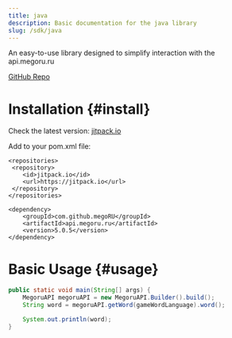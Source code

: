 ```yaml
---
title: java
description: Basic documentation for the java library
slug: /sdk/java
---
```


An easy-to-use library designed to simplify interaction with the api.megoru.ru

[GitHub Repo](https://github.com/megoRU/api.megoru.ru-wrapper)

# Installation {#install}

Check the latest version: [jitpack.io](https://jitpack.io/#megoRU/api.megoru.ru-wrapper)

Add to your pom.xml file:

```maven
<repositories>
 <repository>
	<id>jitpack.io</id>
	<url>https://jitpack.io</url>
 </repository>
</repositories>

<dependency>
    <groupId>com.github.megoRU</groupId>
    <artifactId>api.megoru.ru</artifactId>
    <version>5.0.5</version>
</dependency>
```

# Basic Usage {#usage}

```java
public static void main(String[] args) {
    MegoruAPI megoruAPI = new MegoruAPI.Builder().build();
    String word = megoruAPI.getWord(gameWordLanguage).word();

    System.out.println(word);
}
```

